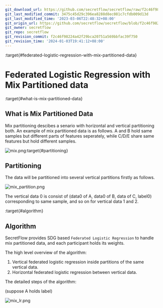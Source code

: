 ```yaml
---
git_download_url: https://github.com/secretflow/secretflow/raw/f2c46f98224a42f29bca20751a569bbfac39f750/docs/developer/algorithm/mix_lr.md
git_last_modified_commit: 3475c45d29c396ea8288d8ec081c7cfdb009d13d
git_last_modified_time: '2023-03-06T22:48:32+08:00'
git_origin_url: https://github.com/secretflow/secretflow/blob/f2c46f98224a42f29bca20751a569bbfac39f750/docs/developer/algorithm/mix_lr.md
git_owner: secretflow
git_repo: secretflow
git_revision_commit: f2c46f98224a42f29bca20751a569bbfac39f750
git_revision_time: '2024-01-03T19:41:12+08:00'
---
```


:target{#federated-logistic-regression-with-mix-partitioned-data}

# Federated Logistic Regression with Mix Partitioned data

:target{#what-is-mix-partitioned-data}

## What is Mix Partitioned Data

Mix partitioning descibes a senario with horizontal and vertical partitioning both. An example of mix partitioned data is as follows. A and B hold same samples but different parts of features seperately, while C/D/E share same features but hold different samples.

![mix.png](../../_assets/mix_data.png):target{#partitioning}

## Partitioning

The data will be partitioned into several vertical partitions firstly as follows.

![mix\_partition.png](../../_assets/mix_partitioned.png)

The vertical data 0 is consist of (data0 of A, data0 of B, data of C, label0) corresponding to same sample, and so on for vertical data 1 and 2.

:target{#algorithm}

## Algorithm

SecretFlow provides SDG based `Federated Logistic Regression` to handle mix partitioned data,
and each participant holds its weights.

The high level overview of the algorithm:

1. Vertical federated logistic regression inside partitions of the same vertical data.
2. Horizontal federated logistic regression between vertical data.

The detailed steps of the algorithm:

(suppose A holds label)

![mix\_lr.png](../../_assets/mix_lr.png)
